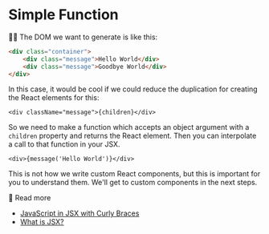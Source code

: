 # Simple Function

<EpicVideo url="https://www.epicreact.dev/workshops/react-fundamentals/simple-function" />

👨‍💼 The DOM we want to generate is like this:

```html
<div class="container">
	<div class="message">Hello World</div>
	<div class="message">Goodbye World</div>
</div>
```

In this case, it would be cool if we could reduce the duplication for creating
the React elements for this:

```tsx
<div className="message">{children}</div>
```

So we need to make a function which accepts an object argument with a `children`
property and returns the React element. Then you can interpolate a call to that
function in your JSX.

```tsx
<div>{message('Hello World')}</div>
```

This is not how we write custom React components, but this is important for you
to understand them. We'll get to custom components in the next steps.

📜 Read more

- [JavaScript in JSX with Curly Braces](https://react.dev/learn/javascript-in-jsx-with-curly-braces)
- [What is JSX?](https://kentcdodds.com/blog/what-is-jsx)
